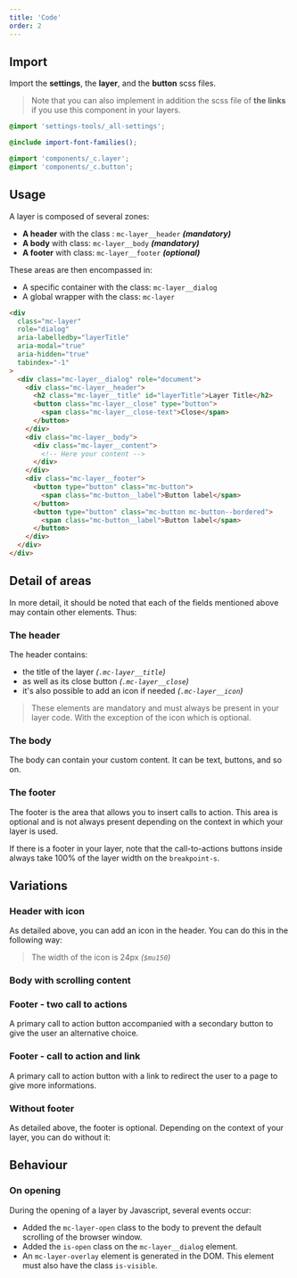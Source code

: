 ```yaml
---
title: 'Code'
order: 2
---
```


## Import

Import the **settings**, the **layer**, and the **button** scss files.

> Note that you can also implement in addition the scss file of **the links** if you use this component in your layers.

```scss
@import 'settings-tools/_all-settings';

@include import-font-families();

@import 'components/_c.layer';
@import 'components/_c.button';
```

## Usage

A layer is composed of several zones:

- **A header** with the class : `mc-layer__header` **_(mandatory)_**
- **A body** with class: `mc-layer__body` **_(mandatory)_**
- **A footer** with class: `mc-layer__footer` **_(optional)_**

These areas are then encompassed in:

- A specific container with the class: `mc-layer__dialog`
- A global wrapper with the class: `mc-layer`

```html
<div
  class="mc-layer"
  role="dialog"
  aria-labelledby="layerTitle"
  aria-modal="true"
  aria-hidden="true"
  tabindex="-1"
>
  <div class="mc-layer__dialog" role="document">
    <div class="mc-layer__header">
      <h2 class="mc-layer__title" id="layerTitle">Layer Title</h2>
      <button class="mc-layer__close" type="button">
        <span class="mc-layer__close-text">Close</span>
      </button>
    </div>
    <div class="mc-layer__body">
      <div class="mc-layer__content">
        <!-- Here your content -->
      </div>
    </div>
    <div class="mc-layer__footer">
      <button type="button" class="mc-button">
        <span class="mc-button__label">Button label</span>
      </button>
      <button type="button" class="mc-button mc-button--bordered">
        <span class="mc-button__label">Button label</span>
      </button>
    </div>
  </div>
</div>
```

<Preview path="default" />

## Detail of areas

In more detail, it should be noted that each of the fields mentioned above may contain other elements. Thus:

### The header

The header contains:

- the title of the layer _(`.mc-layer__title`)_
- as well as its close button _(`.mc-layer__close`)_
- it's also possible to add an icon if needed _(`.mc-layer__icon`)_

> These elements are mandatory and must always be present in your layer code. With the exception of the icon which is optional.

### The body

The body can contain your custom content. It can be text, buttons, and so on.

### The footer

The footer is the area that allows you to insert calls to action. This area is optional and is not always present depending on the context in which your layer is used.

If there is a footer in your layer, note that the call-to-actions buttons inside always take 100% of the layer width on the `breakpoint-s`.

## Variations

### Header with icon

As detailed above, you can add an icon in the header. You can do this in the following way:

<Preview path="header-with-icon" />

> The width of the icon is 24px _(`$mu150`)_

### Body with scrolling content

<Preview path="scrolling-content" />

### Footer - two call to actions

A primary call to action button accompanied with a secondary button to give the user an alternative choice.

<Preview path="cta-two" />

### Footer - call to action and link

A primary call to action button with a link to redirect the user to a page to give more informations.

<Preview path="cta-link" />

### Without footer

As detailed above, the footer is optional. Depending on the context of your layer, you can do without it:

<Preview path="without-footer" />

## Behaviour

### On opening

During the opening of a layer by Javascript, several events occur:

- Added the `mc-layer-open` class to the body to prevent the default scrolling of the browser window.
- Added the `is-open` class on the `mc-layer__dialog` element.
- An `mc-layer-overlay` element is generated in the DOM. This element must also have the class `is-visible`.
